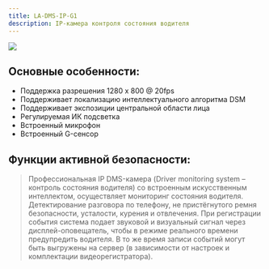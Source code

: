 ```yaml
---
title: LA-DMS-IP-G1
description: IP-камера контроля состояния водителя
---
```


![](/img/new-DSM-cutout.png)

## Основные особенности:

* Поддержка разрешения 1280 х 800 @ 20fps
* Поддерживает локализацию интеллектуального алгоритма DSM
* Поддерживает экспозиции центральной области лица
* Регулируемая ИК подсветка
* Встроенный микрофон
* Встроенный G-сенсор

## Функции активной безопасности:

>  Профессиональная IP DMS-камера (Driver monitoring system – контроль состояния водителя) со встроенным искусственным интеллектом, осуществляет мониторинг состояния водителя. Детектирование разговора по телефону, не пристёгнутого ремня безопасности, усталости, курения и отвлечения. При регистрации события система подает звуковой и визуальный сигнал через дисплей-оповещатель, чтобы в режиме реального времени предупредить водителя. В то же время записи событий могут быть выгружены на сервер (в зависимости от настроек и комплектации видеорегистратора).
